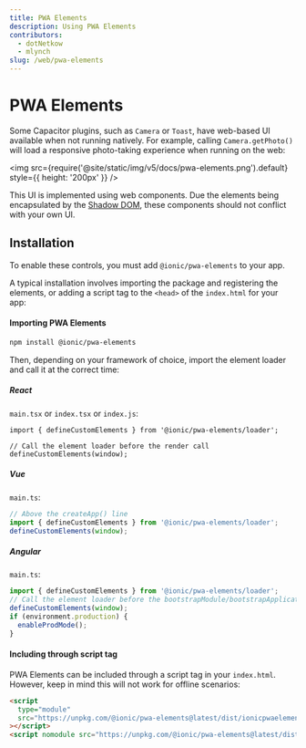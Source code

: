```yaml
---
title: PWA Elements
description: Using PWA Elements
contributors:
  - dotNetkow
  - mlynch
slug: /web/pwa-elements
---
```


# PWA Elements

Some Capacitor plugins, such as `Camera` or `Toast`, have web-based UI available when not running natively. For example, calling `Camera.getPhoto()` will load a responsive photo-taking experience when running on the web:

<img src={require('@site/static/img/v5/docs/pwa-elements.png').default} style={{ height: '200px' }} />

This UI is implemented using web components. Due the elements being encapsulated by the [Shadow DOM](https://developer.mozilla.org/en-US/docs/Web/Web_Components/Using_shadow_DOM), these components should not conflict
with your own UI.

## Installation

To enable these controls, you must add `@ionic/pwa-elements` to your app.

A typical installation involves importing the package and registering the elements, or adding a script tag to the `<head>` of the `index.html` for your app:

#### Importing PWA Elements

```bash
npm install @ionic/pwa-elements
```

Then, depending on your framework of choice, import the element loader and call it at the correct time:

##### React

`main.tsx` or `index.tsx` or `index.js`:

```tsx
import { defineCustomElements } from '@ionic/pwa-elements/loader';

// Call the element loader before the render call
defineCustomElements(window);
```

##### Vue

`main.ts`:

```typescript
// Above the createApp() line
import { defineCustomElements } from '@ionic/pwa-elements/loader';
defineCustomElements(window);
```

##### Angular

`main.ts`:

```typescript
import { defineCustomElements } from '@ionic/pwa-elements/loader';
// Call the element loader before the bootstrapModule/bootstrapApplication call
defineCustomElements(window);
if (environment.production) {
  enableProdMode();
}
```

#### Including through script tag

PWA Elements can be included through a script tag in your `index.html`. However, keep in mind this will not work for offline scenarios:

```html
<script
  type="module"
  src="https://unpkg.com/@ionic/pwa-elements@latest/dist/ionicpwaelements/ionicpwaelements.esm.js"
></script>
<script nomodule src="https://unpkg.com/@ionic/pwa-elements@latest/dist/ionicpwaelements/ionicpwaelements.js"></script>
```
